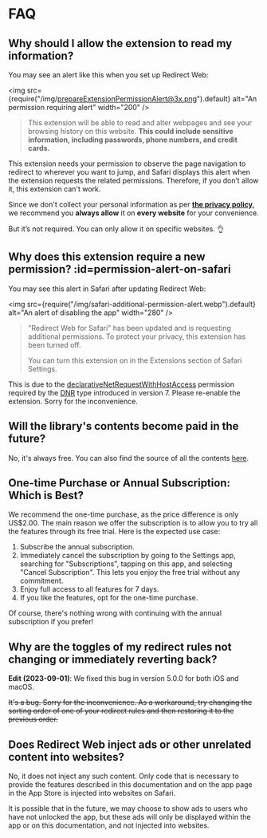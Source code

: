 # FAQ

## Why should I allow the extension to read my information?

You may see an alert like this when you set up Redirect Web:

<img src={require("/img/prepareExtensionPermissionAlert@3x.png").default} alt="An permission requiring alert" width="200" />

> This extension will be able to read and alter webpages and see your browsing history on this website. **This could include sensitive information, including passwords, phone numbers, and credit cards.**

This extension needs your permission to observe the page navigation to redirect to wherever you want to jump, and Safari displays this alert when the extension requests the related permissions. Therefore, if you don’t allow it, this extension can't work.

Since we don't collect your personal information as per **[the privacy policy](./privacy-policy)**, we recommend you **always allow** it on **every website** for your convenience.

But it’s not required. You can only allow it on specific websites. 👌

## Why does this extension require a new permission? :id=permission-alert-on-safari

You may see this alert in Safari after updating Redirect Web:

<img src={require("/img/safari-additional-permission-alert.webp").default} alt="An alert of disabling the app" width="280" />

> "Redirect Web for Safari" has been updated and is requesting additional permissions. To protect your privacy, this extension has been turned off.
>
> You can turn this extension on in the Extensions section of Safari Settings.

This is due to the [declarativeNetRequestWithHostAccess](https://developer.apple.com/documentation/safariservices/safari_web_extensions/blocking_content_with_your_safari_web_extension) permission required by the [DNR](./rule-settings#type) type introduced in version 7. Please re-enable the extension. Sorry for the inconvenience.

## Will the library's contents become paid in the future?

No, it's always free. You can also find the source of all the contents [here](https://github.com/mshibanami/redirect-web/tree/main/docs/library).

## One-time Purchase or Annual Subscription: Which is Best?

We recommend the one-time purchase, as the price difference is only US$2.00.
The main reason we offer the subscription is to allow you to try all the features through its free trial. Here is the expected use case:

1. Subscribe the annual subscription.
2. Immediately cancel the subscription by going to the Settings app, searching for "Subscriptions", tapping on this app, and selecting "Cancel Subscription". This lets you enjoy the free trial without any commitment.
3. Enjoy full access to all features for 7 days.
4. If you like the features, opt for the one-time purchase.

Of course, there's nothing wrong with continuing with the annual subscription if you prefer!

## Why are the toggles of my redirect rules not changing or immediately reverting back?

**Edit (2023-09-01)**: We fixed this bug in version 5.0.0 for both iOS and macOS.

~~It's a bug. Sorry for the inconvenience. As a workaround, try changing the sorting order of one of your redirect rules and then restoring it to the previous order.~~

## Does Redirect Web inject ads or other unrelated content into websites?

No, it does not inject any such content. Only code that is necessary to provide the features described in this documentation and on the app page in the App Store is injected into websites on Safari.

It is possible that in the future, we may choose to show ads to users who have not unlocked the app, but these ads will only be displayed within the app or on this documentation, and not injected into websites.
